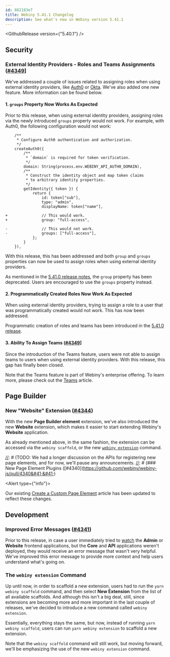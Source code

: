 ```yaml
---
id: 882183e7
title: Webiny 5.41.1 Changelog
description: See what's new in Webiny version 5.41.1
---
```


<GithubRelease version={"5.40.1"} />

## Security

### External Identity Providers - Roles and Teams Assignments ([#4349](https://github.com/webiny/webiny-js/pull/4349)]

We've addressed a couple of issues related to assigning roles when using external identity providers, like [Auth0](/docs/enterprise/auth0-integration) or [Okta](/docs/enterprise/okta-integration). We've also added one new feature. More information can be found below.

#### 1. `groups` Property Now Works As Expected

Prior to this release, when using external identity providers, assigning roles via the newly introduced `groups` property would not work. For example, with Auth0, the following configuration would not work:

```diff-ts
    /**
     * Configure Auth0 authentication and authorization.
     */
    createAuth0({
        /**
         * `domain` is required for token verification.
         */
        domain: String(process.env.WEBINY_API_AUTH0_DOMAIN),
        /**
         * Construct the identity object and map token claims
         * to arbitrary identity properties.
         */
        getIdentity({ token }) {
            return {
                id: token["sub"],
                type: "admin",
                displayName: token["name"],
                
+               // This would work.
+               group: "full-access",

-               // This would not work.
-               groups: ["full-access"],
            };
        }
    }),
```

With this release, this has been addressed and both `group` and `groups` properties can now be used to assign roles when using external identity providers.

<Alert>

  As mentioned in the [5.41.0 release notes](/docs/release-notes/5.41.0/changelog), the `group` property has been deprecated. Users are encouraged to use the `groups` property instead.

</Alert>

#### 2. Programmatically Created Roles Now Work As Expected

When using external identity providers, trying to assign a role to a user that was programmatically created would not work. This has now been addressed.

<Alert>

  Programmatic creation of roles and teams has been introduced in the [5.41.0 release](/docs/release-notes/5.41.0/changelog#programmatic-creation-of-roles-and-teams-4303).

</Alert>

#### 3. Ability To Assign Teams ([#4349](https://github.com/webiny/webiny-js/pull/4349)]

Since the introduction of the Teams feature, users were not able to assign teams to users when using external identity providers. With this release, this gap has finally been closed.

<Alert type="info">

  Note that the Teams feature is part of Webiny's enterprise offering. To learn more, please check out the
  [Teams](/docs/enterprise/aacl/teams) article.

</Alert>

## Page Builder

[//]: # (TODO: We had a longer discussion on the APIs for registering new page elements, and for now, we'll pause any announcements.)
[//]: # (### New "Page Builder Element" Extension &#40;[#4342]&#40;https://github.com/webiny/webiny-js/pull/4342&#41;&#41;)

[//]: # ()
[//]: # (We've introduced a new type of an extension called Page Builder element.)

[//]: # ()
[//]: # (Once run, the extension will make sure a users ends up with all of the required files and configurations for a new Page Builder element plugin. This will make it easier for users to start developing new Page Builder elements.)

[//]: # ()
[//]: # (The extension can be accessed like any other extension, via the `yarn webiny scaffold` command, by then selecting **New Extension** from the list of all available scaffolds, and ultimately choosing **Page Builder Element**.)

### New "Website" Extension ([#4344](https://github.com/webiny/webiny-js/pull/4344))

With the new **Page Builder element** extension, we've also introduced the new **Website** extension, which makes it easier to start extending Webiny's **Website** application.

As already mentioned above, in the same fashion, the extension can be accessed via the `webiny scaffold`, or the new [`webiny extension`](/docs/release-notes/5.41.1/changelog#the-webiny-extension-command) command.

[//]: # (TODO: We had a longer discussion on the APIs for registering new page elements, and for now, we'll pause any announcements.
[//]: # (### New Page Element Plugins &#40;[#4340]&#40;https://github.com/webiny/webiny-js/pull/4340&#41;&#41;)

[//]: # ()
[//]: # (In order to be more in line with the new [Page Builder element extension]&#40;/docs/release-notes/5.41.1/changelog#new-page-builder-element-extension-4342&#41;, and also some of the best practices we've been pushing lately, we've updated the existing Page Builder element plugins. Essentially, instead of using plain JavaScript objects, users will now do the same via React components.)

[//]: # ()
[//]: # (Note that the previous way of creating Page Builder element plugins will still work, but moving on, we recommend using the new way.)

<Alert type={"info"}>

Our existing [Create a Custom Page Element](/docs/page-builder/extending/create-a-page-element) article has been
updated to reflect these changes.

</Alert>

## Development

### Improved Error Messages ([#4341](https://github.com/webiny/webiny-js/pull/4341))

Prior to this release, in case a user immediately tried to [watch](/docs/core-development-concepts/basics/watch-command) the **Admin** or **Website** frontend applications, but the **Core** and **API** applications weren't deployed, they would receive an error message that wasn't very helpful. We've improved this error message to provide more context and help users understand what's going on.

### The `webiny extension` Command

Up until now, in order to scaffold a new extension, users had to run the `yarn webiny scaffold` command, and then select **New Extension** from the list of all available scaffolds. And although this isn't a big deal, still, since extensions are becoming more and more important in the last couple of releases, we've decided to introduce a new command called `webiny extension`.

Essentially, everything stays the same, but now, instead of running `yarn webiny scaffold`, users can run `yarn webiny extension` to scaffold a new extension.

Note that the `webiny scaffold` command will still work, but moving forward, we'll be emphasizing the use of the new `webiny extension` command.
